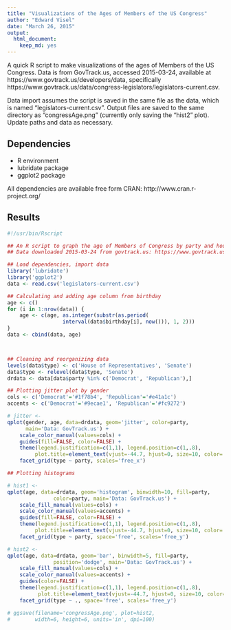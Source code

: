 ```yaml
---
title: "Visualizations of the Ages of Members of the US Congress"
author: "Edward Visel"
date: "March 26, 2015"
output:
  html_document:
    keep_md: yes
---
```


A quick R script to make visualizations of the ages of Members of the US Congress.
Data is from GovTrack.us, accessed 2015-03-24, available at 
https://www.govtrack.us/developers/data, specifically 
https://www.govtrack.us/data/congress-legislators/legislators-current.csv.

Data import assumes the script is saved in the same file as the data, which is 
named "legislators-current.csv". Output files are saved to the same directory 
as "congressAge.png" (currently only saving the "hist2" plot). Update paths and 
data as necessary.

Dependencies
------------
- R environment
- lubridate package
- ggplot2 package

All dependencies are available free form CRAN: http://www.cran.r-project.org/

Results
-------

```r
#!/usr/bin/Rscript

## An R script to graph the age of Members of Congress by party and house.
## Data downloaded 2015-03-24 from govtrack.us: https://www.govtrack.us/developers/data

## Load dependencies, import data
library('lubridate')
library('ggplot2')
data <- read.csv('legislators-current.csv')

## Calculating and adding age column from birthday
age <- c()
for (i in 1:nrow(data)) {
    age <- c(age, as.integer(substr(as.period(
                  interval(data$birthday[i], now())), 1, 2)))
}
data <- cbind(data, age)



## Cleaning and reorganizing data
levels(data$type) <- c('House of Representatives', 'Senate')
data$type <- relevel(data$type, 'Senate')
drdata <- data[data$party %in% c('Democrat', 'Republican'),]
```


```r
## Plotting jitter plot by gender
cols <- c('Democrat'='#1f78b4', 'Republican'='#e41a1c')
accents <- c('Democrat'='#9ecae1', 'Republican'='#fc9272')

# jitter <- 
qplot(gender, age, data=drdata, geom='jitter', color=party, 
      main='Data: GovTrack.us') +
    scale_color_manual(values=cols) +
    guides(fill=FALSE, color=FALSE) +
    theme(legend.justification=c(1,1), legend.position=c(1,.8),
         plot.title=element_text(vjust=-44.7, hjust=0, size=10, color='gray40')) +
    facet_grid(type ~ party, scales='free_x')

## Plotting histograms

# hist1 <-
qplot(age, data=drdata, geom='histogram', binwidth=10, fill=party, 
               color=party, main='Data: GovTrack.us') +
    scale_fill_manual(values=cols) +
    scale_color_manual(values=accents) +
    guides(fill=FALSE, color=FALSE) +
    theme(legend.justification=c(1,1), legend.position=c(1,.8),
         plot.title=element_text(vjust=-44.7, hjust=0, size=10, color='gray40')) +
    facet_grid(type ~ party, space='free', scales='free_y')

# hist2 <- 
qplot(age, data=drdata, geom='bar', binwidth=5, fill=party, 
               position='dodge', main='Data: GovTrack.us') +
    scale_fill_manual(values=cols) +
    scale_color_manual(values=accents) +
    guides(color=FALSE) +
    theme(legend.justification=c(1,1), legend.position=c(1,.8),
          plot.title=element_text(vjust=-44.7, hjust=0, size=10, color='gray40')) +
    facet_grid(type ~ ., space='free', scales='free_y')

# ggsave(filename='congressAge.png', plot=hist2, 
#        width=6, height=6, units='in', dpi=100)


```
